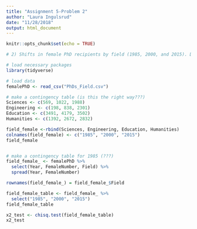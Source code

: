 ```yaml
---
title: "Assignment 5-Problem 2"
author: "Laura Ingulsrud"
date: "11/28/2018"
output: html_document
---
```


```r
knitr::opts_chunk$set(echo = TRUE)

# 2) Shifts in female PhD recipients by field (1985, 2000, and 2015). Describe if and how there was a shift in PhDs awarded to females in four fields (Physical and Earth Sciences, Engineering, Education, and Humanities & Arts) in 1985, 2000, and 2015. Describe your results statistically, in a graph or table, and in text. Note: There are several ways that you can interpret this question. You are invited to decide which you think is/are most interesting. Just be really clear about what you are asking/answering in your report.
```

```r

# load necessary packages
library(tidyverse)

# load data
femalePhD <- read_csv("PhDs_Field.csv")

# make a contingency table (is this the right way???)
Sciences <- c(569, 1022, 1988)
Engineering <- c(198, 838, 2301)
Education <- c(3491, 4179, 3502)
Humanities <- c(1392, 2672, 2832)

field_female <-rbind(Sciences, Engineering, Education, Humanities)
colnames(field_female) <- c("1985", "2000", "2015")
field_female


# make a contingency table for 1985 (???)
field_female_ <- femalePhD %>% 
  select(Year, FemaleNumber, Field) %>% 
  spread(Year, FemaleNumber)

rownames(field_female_) = field_female_$Field

field_female_table <- field_female_ %>% 
  select("1985", "2000", "2015")
field_female_table

x2_test <- chisq.test(field_female_table)
x2_test

```

